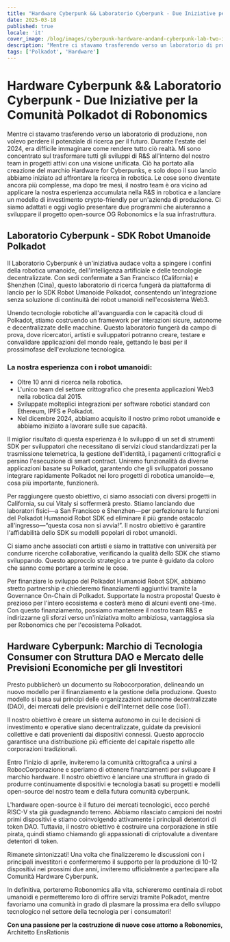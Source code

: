 ```yaml
---
title: "Hardware Cyberpunk && Laboratorio Cyberpunk - Due Iniziative per la Comunità Polkadot di Robonomics"
date: 2025-03-18
published: true
locale: 'it'
cover_image: /blog/images/cyberpunk-hardware-andand-cyberpunk-lab-two-in/cover.webp
description: "Mentre ci stavamo trasferendo verso un laboratorio di produzione, non volevo perdere il potenziale di ricerca per il futuro. Durante l'estate del 2024, era difficile immaginare come rendere tutto ciò realtà. Mi sono concentrato sul trasformare tutti gli sviluppi di R&S all'interno del nostro team in progetti attivi con una visione unificata. Ciò ha portato alla creazione del marchio Hardware for Cyberpunks, e solo dopo il suo lancio abbiamo iniziato ad affrontare la ricerca in robotica."
tags: ['Polkadot', 'Hardware']
---
```


# Hardware Cyberpunk && Laboratorio Cyberpunk - Due Iniziative per la Comunità Polkadot di Robonomics   

Mentre ci stavamo trasferendo verso un laboratorio di produzione, non volevo perdere il potenziale di ricerca per il futuro. Durante l'estate del 2024, era difficile immaginare come rendere tutto ciò realtà. Mi sono concentrato sul trasformare tutti gli sviluppi di R&S all'interno del nostro team in progetti attivi con una visione unificata. Ciò ha portato alla creazione del marchio Hardware for Cyberpunks, e solo dopo il suo lancio abbiamo iniziato ad affrontare la ricerca in robotica. Le cose sono diventate ancora più complesse, ma dopo tre mesi, il nostro team è ora vicino ad applicare la nostra esperienza accumulata nella R&S in robotica e a lanciare un modello di investimento crypto-friendly per un'azienda di produzione. Ci siamo adattati e oggi voglio presentare due programmi che aiuteranno a sviluppare il progetto open-source OG Robonomics e la sua infrastruttura.   


## Laboratorio Cyberpunk - SDK Robot Umanoide Polkadot   

Il Laboratorio Cyberpunk è un'iniziativa audace volta a spingere i confini della robotica umanoide, dell'intelligenza artificiale e delle tecnologie decentralizzate. Con sedi confermate a San Francisco (California) e Shenzhen (Cina), questo laboratorio di ricerca fungerà da piattaforma di lancio per lo SDK Robot Umanoide Polkadot, consentendo un'integrazione senza soluzione di continuità dei robot umanoidi nell'ecosistema Web3.   

Unendo tecnologie robotiche all'avanguardia con le capacità cloud di Polkadot, stiamo costruendo un framework per interazioni sicure, autonome e decentralizzate delle macchine. Questo laboratorio fungerà da campo di prova, dove ricercatori, artisti e sviluppatori potranno creare, testare e convalidare applicazioni del mondo reale, gettando le basi per il prossimofase dell'evoluzione tecnologica.   

### La nostra esperienza con i robot umanoidi:   

- Oltre 10 anni di ricerca nella robotica.   
- L'unico team del settore crittografico che presenta applicazioni Web3 nella robotica dal 2015.   
- Sviluppate molteplici integrazioni per software robotici standard con Ethereum, IPFS e Polkadot.   
- Nel dicembre 2024, abbiamo acquisito il nostro primo robot umanoide e abbiamo iniziato a lavorare sulle sue capacità.   

Il miglior risultato di questa esperienza è lo sviluppo di un set di strumenti SDK per sviluppatori che necessitano di servizi cloud standardizzati per la trasmissione telemetrica, la gestione dell'identità, i pagamenti crittografici e persino l'esecuzione di smart contract. Uniremo funzionalità da diverse applicazioni basate su Polkadot, garantendo che gli sviluppatori possano integrare rapidamente Polkadot nei loro progetti di robotica umanoide—e, cosa più importante, funzionerà.   

Per raggiungere questo obiettivo, ci siamo associati con diversi progetti in California, su cui Vitaly si soffermerà presto. Stiamo lanciando due laboratori fisici—a San Francisco e Shenzhen—per perfezionare le funzioni del Polkadot Humanoid Robot SDK ed eliminare il più grande ostacolo all'ingresso—“questa cosa non si avvia!”. Il nostro obiettivo è garantire l'affidabilità dello SDK su modelli popolari di robot umanoidi.   

Ci siamo anche associati con artisti e siamo in trattative con università per condurre ricerche collaborative, verificando la qualità dello SDK che stiamo sviluppando. Questo approccio strategico a tre punte è guidato da coloro che sanno come portare a termine le cose.   

Per finanziare lo sviluppo del Polkadot Humanoid Robot SDK, abbiamo stretto partnership e chiederemo finanziamenti aggiuntivi tramite la Governance On-Chain di Polkadot. Supportate la nostra proposta! Questo è prezioso per l'intero ecosistema e costerà meno di alcuni eventi one-time. Con questo finanziamento, possiamo mantenere il nostro team R&S e indirizzarne gli sforzi verso un'iniziativa molto ambiziosa, vantaggiosa sia per Robonomics che per l'ecosistema Polkadot.   

## Hardware Cyberpunk: Marchio di Tecnologia Consumer con Struttura DAO e Mercato delle Previsioni Economiche per gli Investitori   

Presto pubblicherò un documento su Robocorporation, delineando un nuovo modello per il finanziamento e la gestione della produzione. Questo modello si basa sui principi delle organizzazioni autonome decentralizzate (DAO), dei mercati delle previsioni e dell'Internet delle cose (IoT).   

Il nostro obiettivo è creare un sistema autonomo in cui le decisioni di investimento e operative siano decentralizzate, guidate da previsioni collettive e dati provenienti dai dispositivi connessi. Questo approccio garantisce una distribuzione più efficiente del capitale rispetto alle corporazioni tradizionali.   

Entro l'inizio di aprile, inviteremo la comunità crittografica a unirsi a RobocCorporazione e speriamo di ottenere finanziamenti per sviluppare il marchio hardware. Il nostro obiettivo è lanciare una struttura in grado di produrre continuamente dispositivi e tecnologia basati su progetti e modelli open-source del nostro team e della futura comunità cyberpunk.   

L'hardware open-source è il futuro dei mercati tecnologici, ecco perché RISC-V sta già guadagnando terreno. Abbiamo rilasciato campioni dei nostri primi dispositivi e stiamo coinvolgendo attivamente i principali detentori di token DAO. Tuttavia, il nostro obiettivo è costruire una corporazione in stile pirata, quindi stiamo chiamando gli appassionati di criptovalute a diventare detentori di token.   

Rimanete sintonizzati! Una volta che finalizzeremo le discussioni con i principali investitori e confermeremo il supporto per la produzione di 10-12 dispositivi nei prossimi due anni, inviteremo ufficialmente a partecipare alla Comunità Hardware Cyberpunk.   

In definitiva, porteremo Robonomics alla vita, schiereremo centinaia di robot umanoidi e permetteremo loro di offrire servizi tramite Polkadot, mentre favoriamo una comunità in grado di plasmare la prossima era dello sviluppo tecnologico nel settore della tecnologia per i consumatori!   

<div class="text-abstract">  
<b>Con una passione per la costruzione di nuove cose attorno a Robonomics, </b>Architetto EnsRationis
</div>